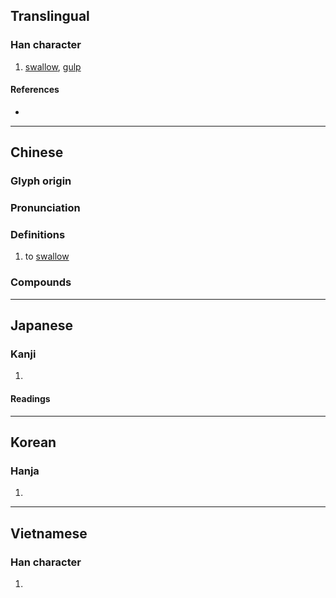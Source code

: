 {{also|咽}}
{{character info/new}}
==Translingual==

===Han character===
{{Han char|rn=30|rad=口|as=16|sn=19|four=64031|canj=RTLF|ids=⿰口燕}}

# [[swallow]], [[gulp]]

====References====
* {{Han ref|kx=0213.180|dkj=04545|dj=0435.440|hdz=10701.150|uh=56A5|ud=22181|bh=C360|bd=50016}}

----

==Chinese==
{{zh-forms|t2=咽|s=咽}}

===Glyph origin===
{{Han etym}}

===Pronunciation===
{{zh-pron
|m=yàn
|m-s=
|c=jin3
|c-t=
|g=
|h=pfs=
|j=
|md=
|mn=
|mn-t=
|w=
|x=
|mc=y
|oc=y
|cat=
}}

===Definitions===
{{zh-hanzi}}

# to [[swallow]]

===Compounds===
{{zh-der|狼吞虎嚥|嚥氣|吞嚥|细嚼慢嚥|下咽}}

----

==Japanese==

===Kanji===
{{ja-kanji|grade=|rs=口16}}

# {{defn|lang=ja|sort=口16}}

====Readings====
{{ja-readings
|goon=えん
|kanon=えん
|kun=の-む, のど-
}}

----

==Korean==

===Hanja===
{{ko-hanja|hangeul=연|rv=yeon|mr=yŏn}}

# {{defn|lang=ko|sort=口16}}

----

==Vietnamese==

===Han character===
{{vi-hantu|[[yết]], [[en]], [[ẻn]]|rs=口16}}

# {{defn|vi}}